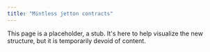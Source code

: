 ```yaml
---
title: "Mintless jetton contracts"
---
```


This page is a placeholder, a stub. It's here to help visualize the new structure, but it is temporarily devoid of content.
